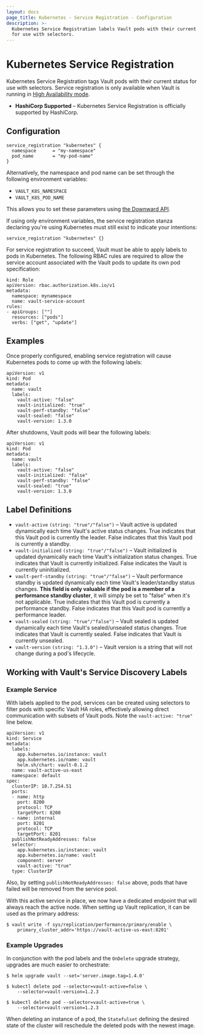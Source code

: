 ```yaml
---
layout: docs
page_title: Kubernetes - Service Registration - Configuration
description: >-
  Kubernetes Service Registration labels Vault pods with their current status
  for use with selectors.
---
```


# Kubernetes Service Registration

Kubernetes Service Registration tags Vault pods with their current status for
use with selectors. Service registration is only available when Vault is running in
[High Availability mode](/docs/concepts/ha).

- **HashiCorp Supported** – Kubernetes Service Registration is officially supported
  by HashiCorp.

## Configuration

```hcl
service_registration "kubernetes" {
  namespace      = "my-namespace"
  pod_name       = "my-pod-name"
}
```

Alternatively, the namespace and pod name can be set through the following
environment variables:

- `VAULT_K8S_NAMESPACE`
- `VAULT_K8S_POD_NAME`

This allows you to set these parameters using
[the Downward API](https://kubernetes.io/docs/tasks/inject-data-application/downward-api-volume-expose-pod-information/).

If using only environment variables, the service registration stanza declaring
you're using Kubernetes must still exist to indicate your intentions:

```
service_registration "kubernetes" {}
```

For service registration to succeed, Vault must be able to apply labels to pods
in Kubernetes. The following RBAC rules are required to allow the service account
associated with the Vault pods to update its own pod specification:

```
kind: Role
apiVersion: rbac.authorization.k8s.io/v1
metadata:
  namespace: mynamespace
  name: vault-service-account
rules:
- apiGroups: [""]
  resources: ["pods"]
  verbs: ["get", "update"]
```

## Examples

Once properly configured, enabling service registration will cause Kubernetes pods
to come up with the following labels:

```
apiVersion: v1
kind: Pod
metadata:
  name: vault
  labels:
    vault-active: "false"
    vault-initialized: "true"
    vault-perf-standby: "false"
    vault-sealed: "false"
    vault-version: 1.3.0
```

After shutdowns, Vault pods will bear the following labels:

```
apiVersion: v1
kind: Pod
metadata:
  name: vault
  labels:
    vault-active: "false"
    vault-initialized: "false"
    vault-perf-standby: "false"
    vault-sealed: "true"
    vault-version: 1.3.0
```

## Label Definitions

- `vault-active` `(string: "true"/"false")` – Vault active is updated dynamically each time Vault's active status changes.
  True indicates that this Vault pod is currently the leader. False indicates that this Vault pod is currently a standby.
- `vault-initialized` `(string: "true"/"false")` – Vault initialized is updated dynamically each time Vault's initialization
  status changes. True indicates that Vault is currently initialized. False indicates the Vault is currently uninitialized.
- `vault-perf-standby` `(string: "true"/"false")` – Vault performance standby is updated dynamically each
  time Vault's leader/standby status changes. **This field is only valuable if the pod is a member of a performance standby cluster**,
  it will simply be set to "false" when it's not applicable. True indicates that this Vault pod is currently a performance standby. False indicates
  that this Vault pod is currently a performance leader.
- `vault-sealed` `(string: "true"/"false")` – Vault sealed is updated dynamically each
  time Vault's sealed/unsealed status changes. True indicates that Vault is currently sealed. False indicates that Vault
  is currently unsealed.
- `vault-version` `(string: "1.3.0")` – Vault version is a string that will not change during a pod's lifecycle.

## Working with Vault's Service Discovery Labels

### Example Service

With labels applied to the pod, services can be created using selectors to filter pods with specific Vault HA roles,
effectively allowing direct communication with subsets of Vault pods. Note the `vault-active: "true"` line below.

```
apiVersion: v1
kind: Service
metadata:
  labels:
    app.kubernetes.io/instance: vault
    app.kubernetes.io/name: vault
    helm.sh/chart: vault-0.1.2
  name: vault-active-us-east
  namespace: default
spec:
  clusterIP: 10.7.254.51
  ports:
  - name: http
    port: 8200
    protocol: TCP
    targetPort: 8200
  - name: internal
    port: 8201
    protocol: TCP
    targetPort: 8201
  publishNotReadyAddresses: false
  selector:
    app.kubernetes.io/instance: vault
    app.kubernetes.io/name: vault
    component: server
    vault-active: "true"
  type: ClusterIP
```

Also, by setting `publishNotReadyAddresses: false` above, pods that have failed will be removed from the service pool.

With this active service in place, we now have a dedicated endpoint that will always reach the active node. When
setting up Vault replication, it can be used as the primary address:

```shell-session
$ vault write -f sys/replication/performance/primary/enable \
    primary_cluster_addr='https://vault-active-us-east:8201'
```

### Example Upgrades

In conjunction with the pod labels and the `OnDelete` upgrade strategy, upgrades are much easier to orchestrate:

```shell-session
$ helm upgrade vault --set='server.image.tag=1.4.0'

$ kubectl delete pod --selector=vault-active=false \
    --selector=vault-version=1.2.3

$ kubectl delete pod --selector=vault-active=true \
    --selector=vault-version=1.2.3
```

When deleting an instance of a pod, the `Statefulset` defining the desired state of the cluster will reschedule the
deleted pods with the newest image.
